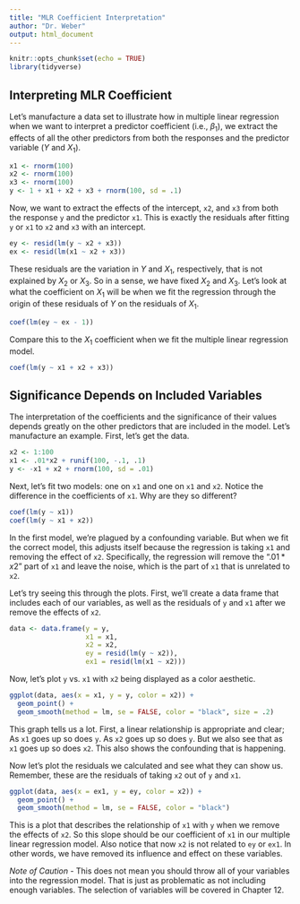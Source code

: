 ```yaml
---
title: "MLR Coefficient Interpretation"
author: "Dr. Weber"
output: html_document
---
```


```r
knitr::opts_chunk$set(echo = TRUE)
library(tidyverse)
```

## Interpreting MLR Coefficient

Let's manufacture a data set to illustrate how in multiple linear regression when we want to interpret a predictor coefficient (i.e., $\beta_1$), we extract the effects of all the other predictors from both the responses and the predictor variable ($Y$ and $X_1$). 

```r
x1 <- rnorm(100)
x2 <- rnorm(100)
x3 <- rnorm(100)
y <- 1 + x1 + x2 + x3 + rnorm(100, sd = .1)
```

Now, we want to extract the effects of the intercept, `x2`, and `x3` from both the response `y` and the predictor `x1`. This is exactly the residuals after fitting `y` or `x1` to `x2` and `x3` with an intercept.

```r
ey <- resid(lm(y ~ x2 + x3))
ex <- resid(lm(x1 ~ x2 + x3))
```

These residuals are the variation in $Y$ and $X_1$, respectively, that is not explained by $X_2$ or $X_3$. So in a sense, we have fixed $X_2$ and $X_3$. Let's look at what the coefficient on $X_1$ will be when we fit the regression through the origin of these residuals of $Y$ on the residuals of $X_1$.

```r
coef(lm(ey ~ ex - 1))
```

Compare this to the $X_1$ coefficient when we fit the multiple linear regression model.

```r
coef(lm(y ~ x1 + x2 + x3))
```

## Significance Depends on Included Variables

The interpretation of the coefficients and the significance of their values depends greatly on the other predictors that are included in the model. Let's manufacture an example. First, let's get the data.

```r
x2 <- 1:100
x1 <- .01*x2 + runif(100, -.1, .1)
y <- -x1 + x2 + rnorm(100, sd = .01)
```

Next, let's fit two models: one on `x1` and one on `x1` and `x2`. Notice the difference in the coefficients of `x1`. Why are they so different?

```r
coef(lm(y ~ x1))
coef(lm(y ~ x1 + x2))
```

In the first model, we're plagued by a confounding variable. But when we fit the correct model, this adjusts itself because the regression is taking `x1` and removing the effect of `x2`. Specifically, the regression will remove the "$.01*x2$" part of `x1` and leave the noise, which is the part of `x1` that is unrelated to `x2`.

Let's try seeing this through the plots. First, we'll create a data frame that includes each of our variables, as well as the residuals of `y` and `x1` after we remove the effects of `x2`.

```r
data <- data.frame(y = y, 
                   x1 = x1,
                   x2 = x2,
                   ey = resid(lm(y ~ x2)),
                   ex1 = resid(lm(x1 ~ x2)))
```

Now, let's plot `y` vs. `x1` with `x2` being displayed as a color aesthetic. 

```r
ggplot(data, aes(x = x1, y = y, color = x2)) +
  geom_point() + 
  geom_smooth(method = lm, se = FALSE, color = "black", size = .2)
```

This graph tells us a lot. First, a linear relationship is appropriate and clear; As `x1` goes up so does `y`. As `x2` goes up so does `y`. But we also see that as `x1` goes up so does `x2`. This also shows the confounding that is happening.

Now let's plot the residuals we calculated and see what they can show us. Remember, these are the residuals of taking `x2` out of `y` and `x1`.

```r
ggplot(data, aes(x = ex1, y = ey, color = x2)) +
  geom_point() + 
  geom_smooth(method = lm, se = FALSE, color = "black")
```

This is a plot that describes the relationship of `x1` with `y` when we remove the effects of `x2`. So this slope should be our coefficient of `x1` in our multiple linear regression model. Also notice that now `x2` is not related to `ey` or `ex1`. In other words, we have removed its influence and effect on these variables. 

*Note of Caution* - This does not mean you should throw all of your variables into the regression model. That is just as problematic as not including enough variables. The selection of variables will be covered in Chapter 12.



